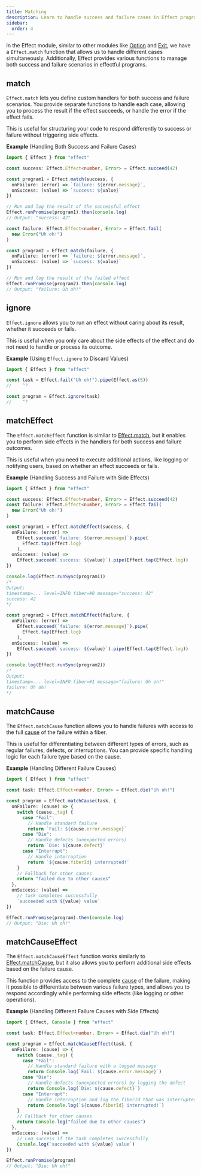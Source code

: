 ```yaml
---
title: Matching
description: Learn to handle success and failure cases in Effect programs with tools for pattern matching, value ignoring, side effects, and precise failure analysis.
sidebar:
  order: 4
---
```



In the Effect module, similar to other modules like [Option](/docs/data-types/option/#pattern-matching) and [Exit](/docs/data-types/exit/#pattern-matching), we have a `Effect.match` function that allows us to handle different cases simultaneously.
Additionally, Effect provides various functions to manage both success and failure scenarios in effectful programs.

## match

`Effect.match` lets you define custom handlers for both success and failure
scenarios. You provide separate functions to handle each case, allowing you
to process the result if the effect succeeds, or handle the error if the
effect fails.

This is useful for structuring your code to respond differently to success or failure without triggering side effects.

**Example** (Handling Both Success and Failure Cases)

```ts twoslash
import { Effect } from "effect"

const success: Effect.Effect<number, Error> = Effect.succeed(42)

const program1 = Effect.match(success, {
  onFailure: (error) => `failure: ${error.message}`,
  onSuccess: (value) => `success: ${value}`
})

// Run and log the result of the successful effect
Effect.runPromise(program1).then(console.log)
// Output: "success: 42"

const failure: Effect.Effect<number, Error> = Effect.fail(
  new Error("Uh oh!")
)

const program2 = Effect.match(failure, {
  onFailure: (error) => `failure: ${error.message}`,
  onSuccess: (value) => `success: ${value}`
})

// Run and log the result of the failed effect
Effect.runPromise(program2).then(console.log)
// Output: "failure: Uh oh!"
```

## ignore

`Effect.ignore` allows you to run an effect without caring about its result,
whether it succeeds or fails.

This is useful when you only care about the side effects of the effect and do not need to handle or process its outcome.

**Example** (Using `Effect.ignore` to Discard Values)

```ts twoslash
import { Effect } from "effect"

const task = Effect.fail("Uh oh!").pipe(Effect.as(5))
//    ^?

const program = Effect.ignore(task)
//    ^?
```

## matchEffect

The `Effect.matchEffect` function is similar to [Effect.match](#match), but it
enables you to perform side effects in the handlers for both success and
failure outcomes.

This is useful when you need to execute additional actions,
like logging or notifying users, based on whether an effect succeeds or
fails.

**Example** (Handling Success and Failure with Side Effects)

```ts twoslash
import { Effect } from "effect"

const success: Effect.Effect<number, Error> = Effect.succeed(42)
const failure: Effect.Effect<number, Error> = Effect.fail(
  new Error("Uh oh!")
)

const program1 = Effect.matchEffect(success, {
  onFailure: (error) =>
    Effect.succeed(`failure: ${error.message}`).pipe(
      Effect.tap(Effect.log)
    ),
  onSuccess: (value) =>
    Effect.succeed(`success: ${value}`).pipe(Effect.tap(Effect.log))
})

console.log(Effect.runSync(program1))
/*
Output:
timestamp=... level=INFO fiber=#0 message="success: 42"
success: 42
*/

const program2 = Effect.matchEffect(failure, {
  onFailure: (error) =>
    Effect.succeed(`failure: ${error.message}`).pipe(
      Effect.tap(Effect.log)
    ),
  onSuccess: (value) =>
    Effect.succeed(`success: ${value}`).pipe(Effect.tap(Effect.log))
})

console.log(Effect.runSync(program2))
/*
Output:
timestamp=... level=INFO fiber=#1 message="failure: Uh oh!"
failure: Uh oh!
*/
```

## matchCause

The `Effect.matchCause` function allows you to handle failures with access to
the full [cause](/docs/data-types/cause/) of the failure within a fiber.

This is useful for differentiating between different types of errors, such as regular failures,
defects, or interruptions. You can provide specific handling logic for each
failure type based on the cause.

**Example** (Handling Different Failure Causes)

```ts twoslash
import { Effect } from "effect"

const task: Effect.Effect<number, Error> = Effect.die("Uh oh!")

const program = Effect.matchCause(task, {
  onFailure: (cause) => {
    switch (cause._tag) {
      case "Fail":
        // Handle standard failure
        return `Fail: ${cause.error.message}`
      case "Die":
        // Handle defects (unexpected errors)
        return `Die: ${cause.defect}`
      case "Interrupt":
        // Handle interruption
        return `${cause.fiberId} interrupted!`
    }
    // Fallback for other causes
    return "failed due to other causes"
  },
  onSuccess: (value) =>
    // task completes successfully
    `succeeded with ${value} value`
})

Effect.runPromise(program).then(console.log)
// Output: "Die: Uh oh!"
```

## matchCauseEffect

The `Effect.matchCauseEffect` function works similarly to [Effect.matchCause](#matchcause),
but it also allows you to perform additional side effects based on the
failure cause.

This function provides access to the complete [cause](/docs/data-types/cause/) of the
failure, making it possible to differentiate between various failure types,
and allows you to respond accordingly while performing side effects (like
logging or other operations).

**Example** (Handling Different Failure Causes with Side Effects)

```ts twoslash
import { Effect, Console } from "effect"

const task: Effect.Effect<number, Error> = Effect.die("Uh oh!")

const program = Effect.matchCauseEffect(task, {
  onFailure: (cause) => {
    switch (cause._tag) {
      case "Fail":
        // Handle standard failure with a logged message
        return Console.log(`Fail: ${cause.error.message}`)
      case "Die":
        // Handle defects (unexpected errors) by logging the defect
        return Console.log(`Die: ${cause.defect}`)
      case "Interrupt":
        // Handle interruption and log the fiberId that was interrupted
        return Console.log(`${cause.fiberId} interrupted!`)
    }
    // Fallback for other causes
    return Console.log("failed due to other causes")
  },
  onSuccess: (value) =>
    // Log success if the task completes successfully
    Console.log(`succeeded with ${value} value`)
})

Effect.runPromise(program)
// Output: "Die: Uh oh!"
```
